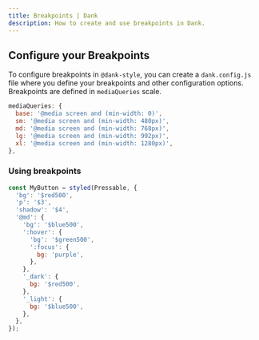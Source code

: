 ```yaml
---
title: Breakpoints | Dank
description: How to create and use breakpoints in Dank.
---
```



<Meta title="configuration/Breakpoints" />

## Configure your Breakpoints

To configure breakpoints in `@dank-style`, you can create a `dank.config.js` file where you define your breakpoints and other configuration options. Breakpoints are defined in `mediaQueries` scale.

```jsx
mediaQueries: {
  base: '@media screen and (min-width: 0)',
  sm: '@media screen and (min-width: 480px)',
  md: '@media screen and (min-width: 768px)',
  lg: '@media screen and (min-width: 992px)',
  xl: '@media screen and (min-width: 1280px)',
},
```

### Using breakpoints

```jsx
const MyButton = styled(Pressable, {
  'bg': '$red500',
  'p': '$3',
  'shadow': '$4',
  '@md': {
    'bg': '$blue500',
    ':hover': {
      'bg': '$green500',
      ':focus': {
        bg: 'purple',
      },
    },
    '_dark': {
      bg: '$red500',
    },
    '_light': {
      bg: '$blue500',
    },
  },
});
```
